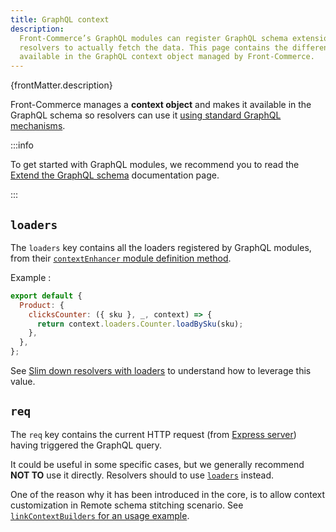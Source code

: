 ```yaml
---
title: GraphQL context
description:
  Front-Commerce’s GraphQL modules can register GraphQL schema extensions and
  resolvers to actually fetch the data. This page contains the different keys
  available in the GraphQL context object managed by Front-Commerce.
---
```


<p>{frontMatter.description}</p>

Front-Commerce manages a **context object** and makes it available in the
GraphQL schema so resolvers can use it
[using standard GraphQL mechanisms](https://graphql.org/learn/execution/#root-fields-resolvers).

:::info

To get started with GraphQL modules, we recommend you to read the
[Extend the GraphQL schema](/docs/essentials/extend-the-graphql-schema)
documentation page.

:::

## `loaders`

The `loaders` key contains all the loaders registered by GraphQL modules, from
their
[`contextEnhancer` module definition method](/docs/reference/graphql-module-definition#contextenhancer-optional).

Example :

```js title="my-module/server/modules/clicks-counters/resolvers.js"
export default {
  Product: {
    clicksCounter: ({ sku }, _, context) => {
      return context.loaders.Counter.loadBySku(sku);
    },
  },
};
```

See
[Slim down resolvers with loaders](/docs/advanced/graphql/slim-down-resolvers-with-loaders)
to understand how to leverage this value.

## `req`

The `req` key contains the current HTTP request (from
[Express server](https://expressjs.com/en/api.html#req)) having triggered the
GraphQL query.

It could be useful in some specific cases, but we generally recommend **NOT TO**
use it directly. Resolvers should to use [`loaders`](#loaders) instead.

One of the reason why it has been introduced in the core, is to allow context
customization in Remote schema stitching scenario. See
[`linkContextBuilders` for an usage example](/docs/reference/graphql-module-definition#linkcontextbuilders-optional).
